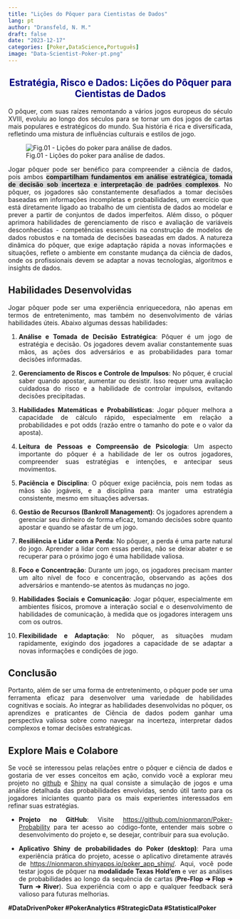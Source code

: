 ```yaml
---
title: "Lições do Pôquer para Cientistas de Dados"
lang: pt
author: "Dransfeld, N. M."
draft: false
date: "2023-12-17"
categories: [Poker,DataScience,Português]
image: "Data-Scientist-Poker-pt.png"
---
```


::: {style="color: navy; text-align: center;"}
# **Estratégia, Risco e Dados: Lições do Pôquer para Cientistas de Dados**
:::

::: {style="text-align: justify;"}
O pôquer, com suas raízes remontando a vários jogos europeus do século XVIII, evoluiu ao longo dos séculos para se tornar um dos jogos de cartas mais populares e estratégicos do mundo. Sua história é rica e diversificada, refletindo uma mistura de influências culturais e estilos de jogo.

![Fig.01 - Lições do poker para análise de dados.](Data-Scientist-Poker-pt.png){fig-align="center"}

Jogar pôquer pode ser benéfico para compreender a ciência de dados, pois ambos [**compartilham fundamentos em análise estratégica, tomada de decisão sob incerteza e interpretação de padrões complexos**]{style="background-color:#DCDCDC"}. No pôquer, os jogadores são constantemente desafiados a tomar decisões baseadas em informações incompletas e probabilidades, um exercício que está diretamente ligado ao trabalho de um cientista de dados ao modelar e prever a partir de conjuntos de dados imperfeitos. Além disso, o pôquer aprimora habilidades de gerenciamento de risco e avaliação de variáveis desconhecidas - competências essenciais na construção de modelos de dados robustos e na tomada de decisões baseadas em dados. A natureza dinâmica do pôquer, que exige adaptação rápida a novas informações e situações, reflete o ambiente em constante mudança da ciência de dados, onde os profissionais devem se adaptar a novas tecnologias, algoritmos e insights de dados.

## Habilidades Desenvolvidas

Jogar pôquer pode ser uma experiência enriquecedora, não apenas em termos de entretenimento, mas também no desenvolvimento de várias habilidades úteis. Abaixo algumas dessas habilidades:

1.  **Análise e Tomada de Decisão Estratégica**: Pôquer é um jogo de estratégia e decisão. Os jogadores devem avaliar constantemente suas mãos, as ações dos adversários e as probabilidades para tomar decisões informadas.

2.  **Gerenciamento de Riscos e Controle de Impulsos**: No pôquer, é crucial saber quando apostar, aumentar ou desistir. Isso requer uma avaliação cuidadosa do risco e a habilidade de controlar impulsos, evitando decisões precipitadas.

3.  **Habilidades Matemáticas e Probabilísticas**: Jogar pôquer melhora a capacidade de cálculo rápido, especialmente em relação a probabilidades e pot odds (razão entre o tamanho do pote e o valor da aposta).

4.  **Leitura de Pessoas e Compreensão de Psicologia**: Um aspecto importante do pôquer é a habilidade de ler os outros jogadores, compreender suas estratégias e intenções, e antecipar seus movimentos.

5.  **Paciência e Disciplina**: O pôquer exige paciência, pois nem todas as mãos são jogáveis, e a disciplina para manter uma estratégia consistente, mesmo em situações adversas.

6.  **Gestão de Recursos (Bankroll Management)**: Os jogadores aprendem a gerenciar seu dinheiro de forma eficaz, tomando decisões sobre quanto apostar e quando se afastar de um jogo.

7.  **Resiliência e Lidar com a Perda**: No pôquer, a perda é uma parte natural do jogo. Aprender a lidar com essas perdas, não se deixar abater e se recuperar para o próximo jogo é uma habilidade valiosa.

8.  **Foco e Concentração**: Durante um jogo, os jogadores precisam manter um alto nível de foco e concentração, observando as ações dos adversários e mantendo-se atentos às mudanças no jogo.

9.  **Habilidades Sociais e Comunicação**: Jogar pôquer, especialmente em ambientes físicos, promove a interação social e o desenvolvimento de habilidades de comunicação, à medida que os jogadores interagem uns com os outros.

10. **Flexibilidade e Adaptação**: No pôquer, as situações mudam rapidamente, exigindo dos jogadores a capacidade de se adaptar a novas informações e condições de jogo.

## Conclusão

Portanto, além de ser uma forma de entretenimento, o pôquer pode ser uma ferramenta eficaz para desenvolver uma variedade de habilidades cognitivas e sociais. Ao integrar as habilidades desenvolvidas no pôquer, os aprendizes e praticantes de Ciência de dados podem ganhar uma perspectiva valiosa sobre como navegar na incerteza, interpretar dados complexos e tomar decisões estratégicas.

## Explore Mais e Colabore

Se você se interessou pelas relações entre o pôquer e ciência de dados e gostaria de ver esses conceitos em ação, convido você a explorar meu projeto no [github](https://github.com/nionmaron/Poker-Probability) e [Shiny](https://nionmaron.shinyapps.io/poker_app_shiny/) na qual consiste a simulação de jogos e uma análise detalhada das probabilidades envolvidas, sendo útil tanto para os jogadores iniciantes quanto para os mais experientes interessados em refinar suas estratégias.

-   **Projeto no GitHub**: Visite <https://github.com/nionmaron/Poker-Probability> para ter acesso ao código-fonte, entender mais sobre o desenvolvimento do projeto e, se desejar, contribuir para sua evolução.

-   **Aplicativo Shiny de probabilidades do Poker (desktop)**: Para uma experiência prática do projeto, acesse o aplicativo diretamente através de <https://nionmaron.shinyapps.io/poker_app_shiny/>. Aqui, você pode testar jogos de pôquer na **modalidade Texas Hold'em** e ver as análises de probabilidades ao longo da sequência de cartas (**Pre-Flop ➔ Flop ➔ Turn ➔ River**). Sua experiência com o app e qualquer feedback será valioso para futuras melhorias.
:::

**#DataDrivenPoker #PokerAnalytics #StrategicData #StatisticalPoker**
